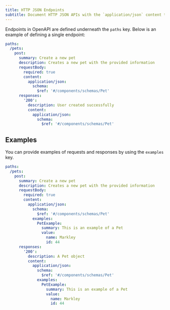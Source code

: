 ```yaml
---
title: HTTP JSON Endpoints
subtitle: Document HTTP JSON APIs with the `application/json` content type
---
```


Endpoints in OpenAPI are defined underneath the `paths` key. Below is an example of defining 
a single endpoint: 

```yml title="openapi.yml" maxLines=0 {2-18}
paths:
  /pets:
    post:
      summary: Create a new pet
      description: Creates a new pet with the provided information
      requestBody:
        required: true
        content:
          application/json:
            schema:
              $ref: '#/components/schemas/Pet'
      responses:
        '200':
          description: User created successfully
          content:
            application/json:
              schema:
                $ref: '#/components/schemas/Pet'
```

## Examples

You can provide examples of requests and responses by using the `examples` key.   

```yaml title="openapi.yml" {12-17,25-30}
paths:
  /pets:
    post:
      summary: Create a new pet
      description: Creates a new pet with the provided information
      requestBody:
        required: true
        content:
          application/json:
            schema:
              $ref: '#/components/schemas/Pet'
            examples:
              PetExample:
                summary: This is an example of a Pet
                value: 
                  name: Markley
                  id: 44
      responses:
        '200':
          description: A Pet object
          content:
            application/json:
              schema:
                $ref: '#/components/schemas/Pet'
              examples:
                PetExample:
                  summary: This is an example of a Pet
                  value: 
                    name: Markley
                    id: 44
```

